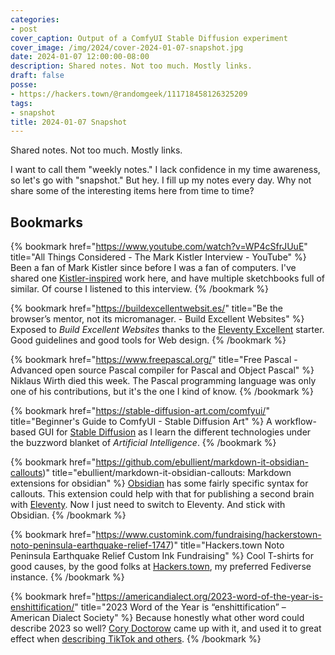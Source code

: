 ```yaml
---
categories:
- post
cover_caption: Output of a ComfyUI Stable Diffusion experiment
cover_image: /img/2024/cover-2024-01-07-snapshot.jpg
date: 2024-01-07 12:00:00-08:00
description: Shared notes. Not too much. Mostly links.
draft: false
posse:
- https://hackers.town/@randomgeek/111718458126325209
tags:
- snapshot
title: 2024-01-07 Snapshot
---
```


Shared notes. Not too much. Mostly links.

I want to call them "weekly notes." I lack confidence in my time awareness, so
let's go with "snapshot." But hey. I fill up my notes every day. Why not share
some of the interesting items here from time to time?

## Bookmarks

{% bookmark
  href="https://www.youtube.com/watch?v=WP4cSfrJUuE"
  title="All Things Considered - The Mark Kistler Interview - YouTube" %}
Been a fan of Mark Kistler since before I was a fan of computers. I've shared one [Kistler-inspired][kistler-tree] work here, and have multiple sketchbooks full of similar. Of course I listened to this interview.
{% /bookmark %}

{% bookmark
  href="https://buildexcellentwebsit.es/"
  title="Be the browser’s mentor, not its micromanager. - Build Excellent Websites" %}
Exposed to *Build Excellent Websites* thanks to the [Eleventy
Excellent][eleventy-excellent] starter. Good guidelines and good tools for Web
design.
{% /bookmark %}

{% bookmark
  href="https://www.freepascal.org/"
  title="Free Pascal - Advanced open source Pascal compiler for Pascal and Object Pascal" %}
Niklaus Wirth died this week. The Pascal programming language was only one of
his contributions, but it's the one I kind of know.
{% /bookmark %}

{% bookmark
href="https://stable-diffusion-art.com/comfyui/"
title="Beginner's Guide to ComfyUI - Stable Diffusion Art" %}
A workflow-based GUI for [Stable Diffusion][stable-diffusion] as I learn the
different technologies under the buzzword blanket of *Artificial Intelligence*.
{% /bookmark %}

{% bookmark
  href="https://github.com/ebullient/markdown-it-obsidian-callouts)"
  title="ebullient/markdown-it-obsidian-callouts: Markdown extensions for obsidian" %}
[Obsidian][obsidian] has some fairly specific syntax for callouts. This
extension could help with that for publishing a second brain with
[Eleventy][eleventy]. Now I just need to switch to Eleventy. And stick with
Obsidian.
{% /bookmark %}

{% bookmark
  href="https://www.customink.com/fundraising/hackerstown-noto-peninsula-earthquake-relief-1747)"
  title="Hackers.town Noto Peninsula Earthquake Relief Custom Ink Fundraising" %}
Cool T-shirts for good causes, by the good folks at
[Hackers.town][hackers-town], my preferred Fediverse instance.
{% /bookmark %}

{% bookmark
  href="https://americandialect.org/2023-word-of-the-year-is-enshittification/"
  title="2023 Word of the Year is “enshittification” – American Dialect Society" %}
Because honestly what other word could describe 2023 so well? [Cory
Doctorow][doctorow] came up with it, and used it to great effect when
[describing TikTok and others][wired].
{% /bookmark %}

[eleventy-excellent]: https://github.com/madrilene/eleventy-excellent
[kistler-tree]: /post/2020/04/kistler-tree/
[stable-diffusion]: https://stablediffusionxl.com
[obsidian]: https://obsidian.md
[eleventy]: https://11ty.dev
[hackers-town]: https://hackers.town
[doctorow]: https://pluralistic.net
[wired]: https://www.wired.com/story/tiktok-platforms-cory-doctorow/
